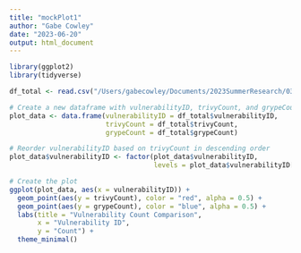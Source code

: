 ```yaml
---
title: "mockPlot1"
author: "Gabe Cowley"
date: "2023-06-20"
output: html_document
---
```


```r
library(ggplot2)
library(tidyverse)
```


```r
df_total <- read.csv("/Users/gabecowley/Documents/2023SummerResearch/03_Analysis/01_input/countComparison_differences.csv")
```


```r
# Create a new dataframe with vulnerabilityID, trivyCount, and grypeCount columns
plot_data <- data.frame(vulnerabilityID = df_total$vulnerabilityID,
                        trivyCount = df_total$trivyCount,
                        grypeCount = df_total$grypeCount)

# Reorder vulnerabilityID based on trivyCount in descending order
plot_data$vulnerabilityID <- factor(plot_data$vulnerabilityID,
                                    levels = plot_data$vulnerabilityID[order(-plot_data$trivyCount)])

# Create the plot
ggplot(plot_data, aes(x = vulnerabilityID)) +
  geom_point(aes(y = trivyCount), color = "red", alpha = 0.5) +
  geom_point(aes(y = grypeCount), color = "blue", alpha = 0.5) +
  labs(title = "Vulnerability Count Comparison",
       x = "Vulnerability ID",
       y = "Count") +
  theme_minimal()

```